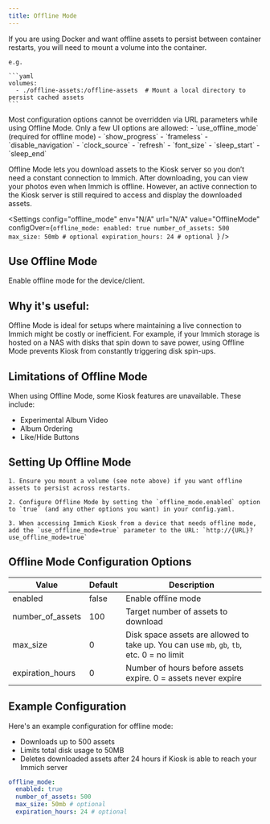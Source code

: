 ```yaml
---
title: Offline Mode
---
```




<Aside type="caution">
    If you are using Docker and want offline assets to persist between container restarts, you will need to mount a volume into the container.

    e.g.

    ```yaml
    volumes:
      - ./offline-assets:/offline-assets  # Mount a local directory to persist cached assets
    ```
</Aside>

<Aside type="caution">
 Most configuration options cannot be overridden via URL parameters while using Offline Mode. Only a few UI options are allowed:
 - `use_offline_mode` (required for offline mode)
 - `show_progress`
 - `frameless`
 - `disable_navigation`
 - `clock_source`
 - `refresh`
 - `font_size`
 - `sleep_start`
 - `sleep_end`
</Aside>

Offline Mode lets you download assets to the Kiosk server so you don’t need a constant connection to Immich. After downloading, you can view your photos even when Immich is offline. However, an active connection to the Kiosk server is still required to access and display the downloaded assets.

<Settings
    config="offline_mode"
    env="N/A"
    url="N/A"
    value="OfflineMode"
    configOver={`offline_mode:
    enabled: true
    number_of_assets: 500
    max_size: 50mb # optional
    expiration_hours: 24 # optional
    `}
/>

## Use Offline Mode

Enable offline mode for the device/client.

<Settings
    config="use_offline_mode"
    env="KIOSK_USE_OFFLINE_MODE"
    url="use_offline_mode"
    value="bool"
    defaultValue="false"
/>


## Why it's useful:
Offline Mode is ideal for setups where maintaining a live connection to Immich might be costly or inefficient.
For example, if your Immich storage is hosted on a NAS with disks that spin down to save power, using Offline
Mode prevents Kiosk from constantly triggering disk spin-ups.

## Limitations of Offline Mode

When using Offline Mode, some Kiosk features are unavailable. These include:

- Experimental Album Video
- Album Ordering
- Like/Hide Buttons

## Setting Up Offline Mode

<Steps>

    1. Ensure you mount a volume (see note above) if you want offline assets to persist across restarts.

    2. Configure Offline Mode by setting the `offline_mode.enabled` option to `true` (and any other options you want) in your config.yaml.

    3. When accessing Immich Kiosk from a device that needs offline mode, add the `use_offline_mode=true` parameter to the URL: `http://{URL}?use_offline_mode=true`

</Steps>

## Offline Mode Configuration Options

| **Value**          | **Default** | **Description**                                               |
|--------------------|-------------|---------------------------------------------------------------|
| enabled            | false       | Enable offline mode                                           |
| number_of_assets   | 100         | Target number of assets to download                           |
| max_size           | 0           | Disk space assets are allowed to take up. You can use `mb`, `gb`, `tb`, etc. 0 = no limit |
| expiration_hours   | 0           | Number of hours before assets expire. 0 = assets never expire |

## Example Configuration

Here's an example configuration for offline mode:
- Downloads up to 500 assets
- Limits total disk usage to 50MB
- Deletes downloaded assets after 24 hours if Kiosk is able to reach your Immich server

```yaml
offline_mode:
  enabled: true
  number_of_assets: 500
  max_size: 50mb # optional
  expiration_hours: 24 # optional
```
